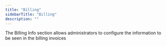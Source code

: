 ```yaml
---
title: "Billing"
sidebarTitle: "Billing"
description: ""
---
```


The Billing Info section allows administrators to configure the information to be seen in the billing invoices